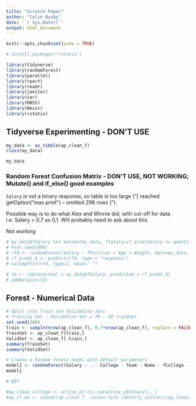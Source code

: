 ```yaml
---
title: "Scratch Paper"
author: "Colin Busby"
date: '`r Sys.Date()`'
output: html_document
---
```


```r
knitr::opts_chunk$set(echo = TRUE)
```

```r
# install.packages("rstatix")
```


```r
library(tidyverse)
library(randomForest)
library(parallel)
library(rpart)
library(readr)
library(janitor)
library(car)
library(MASS)
library(Hmisc)
library(rstatix)
```

## Tidyverse Experimenting - DON'T USE

```r
my_data <- as_tibble(ap_clean_f)
class(my_data)
```

```r
my_data
```

### Random Forest Confusion Matrix - DON'T USE, NOT WORKING; Mutate() and if_else() good examples

`Salary` is not a binary response, so table is too large ("[ reached getOption("max.print") -- omitted 296 rows ]").

Possible way is to do what Alex and Winnie did, with cut-off for data i.e. Salary > 0.7 as 0,1.  Will probably need to ask about this.

Not working

```r
# my_data$fSalary %>% mutate(my_data, fSalary=if_else(Salary >= quantile(Salary, probs = 0.75), 1, 0))
# #set.seed(999)
# rf4 <- randomForest(Salary ~ fPosition + Age + Weight, data=my_data, n.var = 10, importance=TRUE)
# rf_preds_4 <- predict(rf4, type = "response")
# varImpPlot(rf4, type=1, main=" ")
```

```r
# tb <- table(actual = my_data$fSalary, predicted = rf_preds_4)
# addmargins(tb)
```

## Forest - Numerical Data

```r
# Split into Train and Validation sets
# Training Set : Validation Set = 70 : 30 (random)
set.seed(100)
train <- sample(nrow(ap_clean_f), 0.7*nrow(ap_clean_f), replace = FALSE)
TrainSet <- ap_clean_f[train,]
ValidSet <- ap_clean_f[-train,]
summary(TrainSet)
summary(ValidSet)
```

```r
# Create a Random Forest model with default parameters
model1 <- randomForest(Salary ~ . - College - Team - Name - fCollege - fTeam, data = TrainSet, importance = TRUE)
model1
```

```r
# WIP

#ap_clean_college <- active_p[!(is.na(active_p$Salary)), ]
#ap_cf_wo <- subset(ap_clean_f, !score %in% identify_outliers(ap_clean_f, "score")$score)
```




